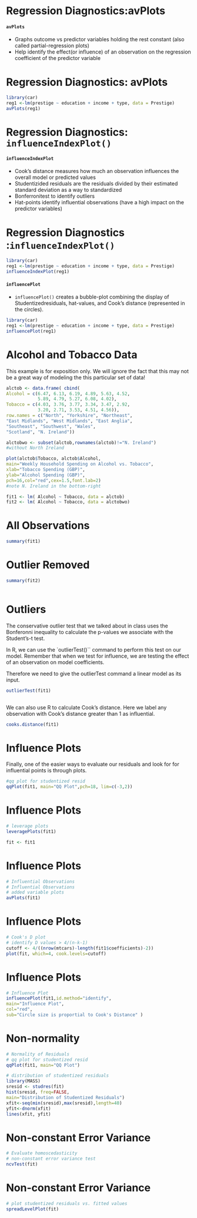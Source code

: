 
Regression Diagnostics:avPlots
==========================

#### `avPlots`

*  Graphs outcome vs predictor variables holding the rest constant (also called partial-regression plots)
*  Help identify the effect(or influence) of an observation on the regression coefficient of the predictor variable

Regression Diagnostics: avPlots
===================================

```r
library(car)
reg1 <-lm(prestige ~ education + income + type, data = Prestige)
avPlots(reg1)

```
Regression Diagnostics: `influenceIndexPlot()`
===================================

#### `influenceIndexPlot`

*  Cook's distance measures how much an observation influences the overall model or predicted values
*  Studentizided residuals are the residuals divided by their estimated standard deviation as a way to standardized
*  Bonferronitest to identify outliers
*  Hat-points identify influential observations (have a high impact on the predictor variables)


Regression Diagnostics :`influenceIndexPlot()`
===================================

```r
library(car)
reg1 <-lm(prestige ~ education + income + type, data = Prestige)
influenceIndexPlot(reg1)

```




#### `influencePlot`

*  `influencePlot()` creates a bubble-plot combining the display of Studentizedresiduals, hat-values, and Cook's distance (represented in the circles).



```r
library(car)
reg1 <-lm(prestige ~ education + income + type, data = Prestige)
influencePlot(reg1)
```


Alcohol and Tobacco Data
========================================
This example is for exposition only. We will ignore the fact that this may not be a great way of modeling the this particular set of data!


```r


alctob <- data.frame( cbind(
Alcohol = c(6.47, 6.13, 6.19, 4.89, 5.63, 4.52, 
            5.89, 4.79, 5.27, 6.08, 4.02),
Tobacco = c(4.03, 3.76, 3.77, 3.34, 3.47, 2.92, 
            3.20, 2.71, 3.53, 4.51, 4.56)),
row.names = c("North", "Yorkshire", "Northeast", 
"East Midlands", "West Midlands", "East Anglia", 
"Southeast", "Southwest", "Wales", 
"Scotland", "N. Ireland"))


```




```r
alctobwo <- subset(alctob,rownames(alctob)!="N. Ireland") 
#without North Ireland

plot(alctob$Tobacco, alctob$Alcohol,
main="Weekly Household Spending on Alcohol vs. Tobacco",
xlab="Tobacco Spending (GBP)",
ylab="Alcohol Spending (GBP)",
pch=16,col="red",cex=1.5,font.lab=2) 
#note N. Ireland in the bottom-right

```


```r
fit1 <- lm( Alcohol ~ Tobacco, data = alctob)
fit2 <- lm( Alcohol ~ Tobacco, data = alctobwo)
```
All Observations
=================================================

```r
summary(fit1)


```


Outlier Removed
============================================
```r

summary(fit2)



```



Outliers
==============



The conservative outlier test that we talked about in class uses the
Bonferonni inequality to calculate the p-values we associate with the
Student's-t test. 

In R, we can use the `outlierTest()`` command to perform this
test on our model. Remember that when we test for influence, we are testing
the effect of an observation on model coefficients. 

Therefore we need to
give the outlierTest command a linear model as its input.

```r
outlierTest(fit1)
 
```

We can also use R to calculate Cook's distance. 
Here we label any observation with Cook's distance greater than 1 as influential.

```r
cooks.distance(fit1)

```

Influence Plots
============

Finally, one of the easier ways to evaluate our residuals and look for
for influential points is through plots. 


```r
#qq plot for studentized resid 
qqPlot(fit1, main="QQ Plot",pch=18, lim=c(-3,2)) 
```

Influence Plots
============


```r
# leverage plots
leveragePlots(fit1) 
```



```r
fit <- fit1
```




Influence Plots
============


```r
# Influential Observations
# Influential Observations
# added variable plots 
avPlots(fit1)

```

Influence Plots
============

```r
# Cook's D plot
# identify D values > 4/(n-k-1) 
cutoff <- 4/((nrow(mtcars)-length(fit1$coefficients)-2)) 
plot(fit, which=4, cook.levels=cutoff)

```

Influence Plots
============

```r
# Influence Plot 
influencePlot(fit1,id.method="identify", 
main="Influence Plot", 
col="red",
sub="Circle size is proportial to Cook's Distance" )

```

Non-normality
=============

```r

# Normality of Residuals
# qq plot for studentized resid
qqPlot(fit1, main="QQ Plot")
```


```r
# distribution of studentized residuals
library(MASS)
sresid <- studres(fit) 
hist(sresid, freq=FALSE, 
main="Distribution of Studentized Residuals")
xfit<-seq(min(sresid),max(sresid),length=40) 
yfit<-dnorm(xfit) 
lines(xfit, yfit)
```

Non-constant Error Variance
==================================

```r


# Evaluate homoscedasticity
# non-constant error variance test
ncvTest(fit)
```

Non-constant Error Variance
==================================

```r
# plot studentized residuals vs. fitted values 
spreadLevelPlot(fit)
```



